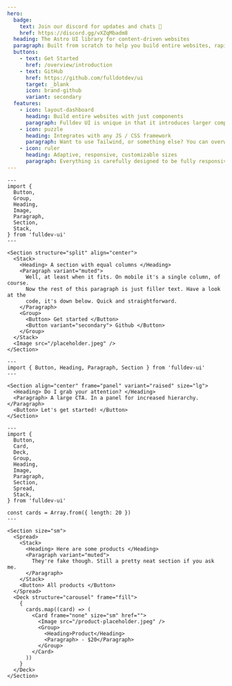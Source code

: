 ```yaml
---
hero:
  badge:
    text: Join our discord for updates and chats 🤖
    href: https://discord.gg/vXZqMbadm8
  heading: The Astro UI library for content-driven websites
  paragraph: Built from scratch to help you build entire websites, rapidly.
  buttons:
    - text: Get Started
      href: /overview/introduction
    - text: GitHub
      href: https://github.com/fulldotdev/ui
      target: _blank
      icon: brand-github
      variant: secondary
  features:
    - icon: layout-dashboard
      heading: Build entire websites with just components
      paragraph: Fulldev UI is unique in that it introduces larger components to build entire pages, and even websites. Like a Section component that just works.
    - icon: puzzle
      heading: Integrates with any JS / CSS framework
      paragraph: Want to use Tailwind, or something else? You can overwrite all styles. Need an interactive framework component? Styles can be applied with one simple class.
    - icon: ruler
      heading: Adaptive, responsive, customizable sizes
      paragraph: Everything is carefully designed to be fully responsive. Component adapt to their environment, like a Heading being different in a Section than in a Card. You can also customize via simple props.
---
```


```astro live
---
import {
  Button,
  Group,
  Heading,
  Image,
  Paragraph,
  Section,
  Stack,
} from 'fulldev-ui'
---

<Section structure="split" align="center">
  <Stack>
    <Heading> A section with equal columns </Heading>
    <Paragraph variant="muted">
      Well, at least when it fits. On mobile it's a single column, of course.
      Now the rest of this paragraph is just filler text. Have a look at the
      code, it's down below. Quick and straightforward.
    </Paragraph>
    <Group>
      <Button> Get started </Button>
      <Button variant="secondary"> Github </Button>
    </Group>
  </Stack>
  <Image src="/placeholder.jpeg" />
</Section>
```

```astro live
---
import { Button, Heading, Paragraph, Section } from 'fulldev-ui'
---

<Section align="center" frame="panel" variant="raised" size="lg">
  <Heading> Do I grab your attention? </Heading>
  <Paragraph> A large CTA. In a panel for increased hierarchy. </Paragraph>
  <Button> Let's get started! </Button>
</Section>
```

```astro live
---
import {
  Button,
  Card,
  Deck,
  Group,
  Heading,
  Image,
  Paragraph,
  Section,
  Spread,
  Stack,
} from 'fulldev-ui'

const cards = Array.from({ length: 20 })
---

<Section size="sm">
  <Spread>
    <Stack>
      <Heading> Here are some products </Heading>
      <Paragraph variant="muted">
        They're fake though. Still a pretty neat section if you ask me.
      </Paragraph>
    </Stack>
    <Button> All products </Button>
  </Spread>
  <Deck structure="carousel" frame="fill">
    {
      cards.map((card) => (
        <Card frame="none" size="sm" href="">
          <Image src="/product-placeholder.jpeg" />
          <Group>
            <Heading>Product</Heading>
            <Paragraph> - $20</Paragraph>
          </Group>
        </Card>
      ))
    }
  </Deck>
</Section>
```
